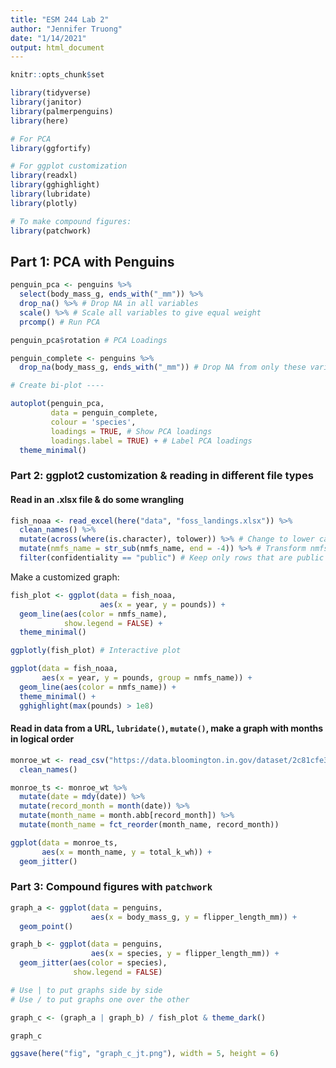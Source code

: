 ```yaml
---
title: "ESM 244 Lab 2"
author: "Jennifer Truong"
date: "1/14/2021"
output: html_document
---
```


```r
knitr::opts_chunk$set

library(tidyverse)
library(janitor)
library(palmerpenguins)
library(here)

# For PCA
library(ggfortify)

# For ggplot customization
library(readxl)
library(gghighlight)
library(lubridate)
library(plotly)

# To make compound figures:
library(patchwork)
```

## Part 1: PCA with Penguins

```r
penguin_pca <- penguins %>%
  select(body_mass_g, ends_with("_mm")) %>%
  drop_na() %>% # Drop NA in all variables
  scale() %>% # Scale all variables to give equal weight
  prcomp() # Run PCA

penguin_pca$rotation # PCA Loadings

penguin_complete <- penguins %>%
  drop_na(body_mass_g, ends_with("_mm")) # Drop NA from only these variables

# Create bi-plot ----

autoplot(penguin_pca,
         data = penguin_complete,
         colour = 'species',
         loadings = TRUE, # Show PCA loadings
         loadings.label = TRUE) + # Label PCA loadings
  theme_minimal()
```

### Part 2: ggplot2 customization & reading in different file types

#### Read in an .xlsx file & do some wrangling

```r

fish_noaa <- read_excel(here("data", "foss_landings.xlsx")) %>%
  clean_names() %>%
  mutate(across(where(is.character), tolower)) %>% # Change to lower case across columns that are character class
  mutate(nmfs_name = str_sub(nmfs_name, end = -4)) %>% # Transform nmfs_name to remove last four characters in string
  filter(confidentiality == "public") # Keep only rows that are public

```

Make a customized graph:

```r
fish_plot <- ggplot(data = fish_noaa, 
                    aes(x = year, y = pounds)) +
  geom_line(aes(color = nmfs_name),
            show.legend = FALSE) +
  theme_minimal()

ggplotly(fish_plot) # Interactive plot

ggplot(data = fish_noaa, 
       aes(x = year, y = pounds, group = nmfs_name)) +
  geom_line(aes(color = nmfs_name)) +
  theme_minimal() +
  gghighlight(max(pounds) > 1e8)
```

#### Read in data from a URL, `lubridate()`, `mutate()`, make a graph with months in logical order

```r
monroe_wt <- read_csv("https://data.bloomington.in.gov/dataset/2c81cfe3-62c2-46ed-8fcf-83c1880301d1/resource/13c8f7aa-af51-4008-80a9-56415c7c931e/download/mwtpdailyelectricitybclear.csv") %>%
  clean_names()
```
```r
monroe_ts <- monroe_wt %>%
  mutate(date = mdy(date)) %>%
  mutate(record_month = month(date)) %>%
  mutate(month_name = month.abb[record_month]) %>%
  mutate(month_name = fct_reorder(month_name, record_month))

ggplot(data = monroe_ts, 
       aes(x = month_name, y = total_k_wh)) +
  geom_jitter()
```

### Part 3: Compound figures with `patchwork`

```r

graph_a <- ggplot(data = penguins,
                  aes(x = body_mass_g, y = flipper_length_mm)) +
  geom_point()

graph_b <- ggplot(data = penguins,
                  aes(x = species, y = flipper_length_mm)) +
  geom_jitter(aes(color = species),
              show.legend = FALSE)

# Use | to put graphs side by side
# Use / to put graphs one over the other

graph_c <- (graph_a | graph_b) / fish_plot & theme_dark()

graph_c

ggsave(here("fig", "graph_c_jt.png"), width = 5, height = 6)
```

